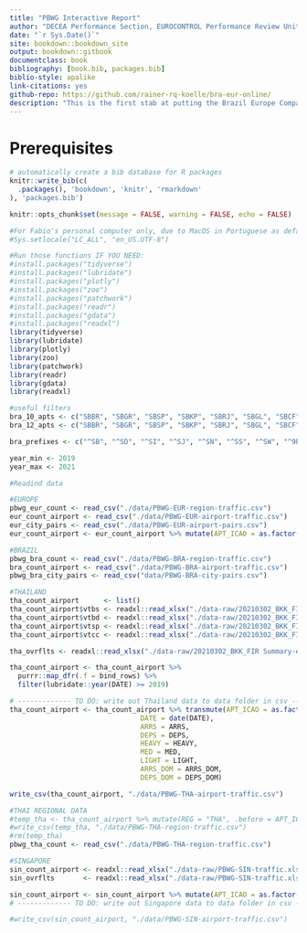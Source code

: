```yaml
--- 
title: "PBWG Interactive Report"
author: "DECEA Performance Section, EUROCONTROL Performance Review Unit"
date: "`r Sys.Date()`"
site: bookdown::bookdown_site
output: bookdown::gitbook
documentclass: book
bibliography: [book.bib, packages.bib]
biblio-style: apalike
link-citations: yes
github-repo: https://github.com/rainer-rq-koelle/bra-eur-online/
description: "This is the first stab at putting the Brazil Europe Comparison online."
---
```


# Prerequisites

```r
# automatically create a bib database for R packages
knitr::write_bib(c(
  .packages(), 'bookdown', 'knitr', 'rmarkdown'
), 'packages.bib')
```



```r
knitr::opts_chunk$set(message = FALSE, warning = FALSE, echo = FALSE)

#For Fabio's personal computer only, due to MacOS in Portuguese as default, please run in console:
#Sys.setlocale("LC_ALL", "en_US.UTF-8")

#Run those functions IF YOU NEED:
#install.packages("tidyverse")
#install.packages("lubridate")
#install.packages("plotly")
#install.packages("zoo")
#install.packages("patchwork")
#install.packages("readr")
#install.packages("gdata")
#install.packages("readxl")
library(tidyverse)
library(lubridate)
library(plotly)
library(zoo)
library(patchwork)
library(readr)
library(gdata)
library(readxl)

```


```r
#useful filters
bra_10_apts <- c("SBBR", "SBGR", "SBSP", "SBKP", "SBRJ", "SBGL", "SBCF", "SBSV", "SBPA", "SBCT")
bra_12_apts <- c("SBBR", "SBGR", "SBSP", "SBKP", "SBRJ", "SBGL", "SBCF", "SBSV", "SBPA", "SBCT", "SBFL", "SBRF")

bra_prefixes <- c("^SB", "^SD", "^SI", "^SJ", "^SN", "^SS", "^SW", "^9P", "^ZZ")

year_min <- 2019
year_max <- 2021
```

```r
#Readind data

#EUROPE
pbwg_eur_count <- read_csv("./data/PBWG-EUR-region-traffic.csv")
eur_count_airport <- read_csv("./data/PBWG-EUR-airport-traffic.csv")
eur_city_pairs <- read_csv("./data/PBWG-EUR-airport-pairs.csv")
eur_count_airport <- eur_count_airport %>% mutate(APT_ICAO = as.factor(ICAO), .before = DATE, DATE = date(DATE), .keep = "unused")

#BRAZIL
pbwg_bra_count <- read_csv("./data/PBWG-BRA-region-traffic.csv")
bra_count_airport <- read_csv("./data/PBWG-BRA-airport-traffic.csv")
pbwg_bra_city_pairs <- read_csv("data/PBWG-BRA-city-pairs.csv")

#THAILAND
tha_count_airport      <- list()
tha_count_airport$vtbs <- readxl::read_xlsx("./data-raw/20210302_BKK_FIR Summary-edited-fb.xlsx", sheet = "VTBS")
tha_count_airport$vtbd <- readxl::read_xlsx("./data-raw/20210302_BKK_FIR Summary-edited-fb.xlsx", sheet = "VTBD")
tha_count_airport$vtsp <- readxl::read_xlsx("./data-raw/20210302_BKK_FIR Summary-edited-fb.xlsx", sheet = "VTSP")
tha_count_airport$vtcc <- readxl::read_xlsx("./data-raw/20210302_BKK_FIR Summary-edited-fb.xlsx", sheet = "VTCC")

tha_ovrflts <- readxl::read_xlsx("./data-raw/20210302_BKK_FIR Summary-edited-fb.xlsx", sheet = "Overfly")

tha_count_airport <- tha_count_airport %>%
  purrr::map_dfr(.f = bind_rows) %>%
  filter(lubridate::year(DATE) >= 2019)

# ------------- TO DO: write out Thailand data to data folder in csv ----- DONE BELOW!!
tha_count_airport <- tha_count_airport %>% transmute(APT_ICAO = as.factor(APT_ICAO),
                                DATE = date(DATE),
                                ARRS = ARRS,
                                DEPS = DEPS,
                                HEAVY = HEAVY,
                                MED = MED,
                                LIGHT = LIGHT,
                                ARRS_DOM = ARRS_DOM,
                                DEPS_DOM = DEPS_DOM)

write_csv(tha_count_airport, "./data/PBWG-THA-airport-traffic.csv")

#THAI REGIONAL DATA
#temp_tha <- tha_count_airport %>% mutate(REG = "THA", .before = APT_ICAO) %>% group_by(REG, DATE) %>% summarize(ARRS = sum(ARRS), DEPS = sum(DEPS), HEAVY = sum(HEAVY), MED = sum(MED), LIGHT = sum(LIGHT), ARRS_DOM = sum(ARRS_DOM), DEPS_DOM = sum(DEPS_DOM))
#write_csv(temp_tha, "./data/PBWG-THA-region-traffic.csv")
#rm(temp_tha)
pbwg_tha_count <- read_csv("./data/PBWG-THA-region-traffic.csv")

#SINGAPORE
sin_count_airport <- readxl::read_xlsx("./data-raw/PBWG-SIN-traffic.xlsx", sheet = "WSSS")
sin_ovrflts       <- readxl::read_xlsx("./data-raw/PBWG-SIN-traffic.xlsx", sheet = "SIN FIR Overflights")

sin_count_airport <- sin_count_airport %>% mutate(APT_ICAO = as.factor(ICAO), .before = DATE, DATE = date(DATE), .keep = "unused")
# ------------- TO DO: write out Singapore data to data folder in csv ------ DONE BELOW

#write_csv(sin_count_airport, "./data/PBWG-SIN-airport-traffic.csv")


```


